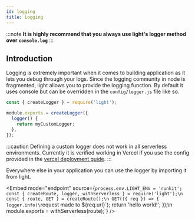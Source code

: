 ```yaml
---
id: logging
title: Logging
---
```


:::note
**It is highly recommend that you always use light's logger method over `console.log`**
:::

## Introduction

Logging is extremely important when it comes to building application as it lets you debug through your logs. Since the logging community in node is fragmented, light allows you to provide the logging function. By default it uses console but can be overridden in the `config/logger.js` file like so.

```js {2-4} title="config/logger.js"
const { createLogger } = require('light');

module.exports = createLogger({
  logger() {
    return myCustomLogger;
  },
});
```

:::caution
Defining a custom logger does not work in all serverless environments. Currently it is verified working in Vercel if you use the config provided in the [vercel deployment guide](deploy/vercel.md).
:::

Everywhere else in your application you can use the logger by importing it from light.


<Embed
  mode="endpoint"
  source={`process.env.LIGHT_ENV = 'runkit';
const { createRoute, logger, withServerless } = require('light');\n
const { route, GET } = createRoute();\n
GET(({ req }) => {
  logger.info(\`request made to \${req.url}\`);
  return 'hello world!';
});\n
module.exports = withServerless(route);`}
/>
